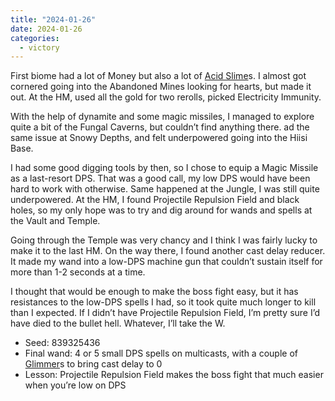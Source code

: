 ```yaml
---
title: "2024-01-26"
date: 2024-01-26
categories:
  - victory
---
```


First biome had a lot of Money but also a lot of [Acid Slime](https://noita.wiki.gg/wiki/Happonuljaska)s.
I almost got cornered going into the Abandoned Mines looking for hearts, but made it out.
At the HM, used all the gold for two rerolls, picked Electricity Immunity.

With the help of dynamite and some magic missiles, I managed to explore quite a bit of the Fungal Caverns, but couldn't find anything there. 
ad the same issue at Snowy Depths, and felt underpowered going into the Hiisi Base.

I had some good digging tools by then, so I chose to equip a Magic Missile as a last-resort DPS.
That was a good call, my low DPS would have been hard to work with otherwise. 
Same happened at the Jungle, I was still quite underpowered.
At the HM, I found Projectile Repulsion Field and black holes, so my only hope was to try and dig around for wands and spells at the Vault and Temple.

Going through the Temple was very chancy and I think I was fairly lucky to make it to the last HM.
On the way there, I found another cast delay reducer.
It made my wand into a low-DPS machine gun that couldn't sustain itself for more than 1-2 seconds at a time.

I thought that would be enough to make the boss fight easy, but it has resistances to the low-DPS spells I had, so it took quite much longer to kill than I expected.
If I didn't have Projectile Repulsion Field, I'm pretty sure I'd have died to the bullet hell.
Whatever, I'll take the W.

- Seed: 839325436
- Final wand: 4 or 5 small DPS spells on multicasts, with a couple of [Glimmer](https://noita.wiki.gg/wiki/Glimmer)s to bring cast delay to 0
- Lesson: Projectile Repulsion Field makes the boss fight that much easier when you're low on DPS